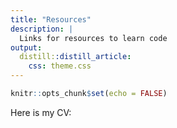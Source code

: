```yaml
---
title: "Resources"
description: |
  Links for resources to learn code
output: 
  distill::distill_article:
    css: theme.css
---
```


```r
knitr::opts_chunk$set(echo = FALSE)
```

Here is my CV:

